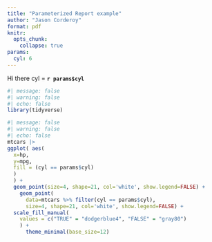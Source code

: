 ```yaml
---
title: "Parameterized Report example"
author: "Jason Corderoy"
format: pdf
knitr:
  opts_chunk:
    collapse: true
params:
  cyl: 6
---
```


Hi there cyl = **`r params$cyl`**

```r
#| message: false
#| warning: false
#| echo: false
library(tidyverse)
```

```r
#| message: false
#| warning: false
#| echo: false
mtcars |>
ggplot( aes(
  x=hp, 
  y=mpg,
  fill = (cyl == params$cyl)
  )
  ) +
  geom_point(size=4, shape=21, col='white', show.legend=FALSE) +
    geom_point(
      data=mtcars %>% filter(cyl == params$cyl),
      size=4, shape=21, col='white', show.legend=FALSE) +
  scale_fill_manual(
    values = c("TRUE" = "dodgerblue4", "FALSE" = "gray80")
    ) +
      theme_minimal(base_size=12)
```
